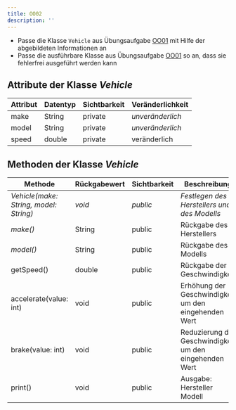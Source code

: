 ```yaml
---
title: OO02
description: ''
---
```



- Passe die Klasse `Vehicle` aus Übungsaufgabe [OO01](oo01) mit Hilfe der
  abgebildeten Informationen an
- Passe die ausführbare Klasse aus Übungsaufgabe [OO01](oo01) so an, dass sie
  fehlerfrei ausgeführt werden kann

## Attribute der Klasse _Vehicle_

| Attribut | Datentyp | Sichtbarkeit | Veränderlichkeit |
| -------- | -------- | ------------ | ---------------- |
| make     | String   | private      | _unveränderlich_ |
| model    | String   | private      | _unveränderlich_ |
| speed    | double   | private      | veränderlich     |

## Methoden der Klasse _Vehicle_

| Methode                                | Rückgabewert | Sichtbarkeit | Beschreibung                                            |
| -------------------------------------- | ------------ | ------------ | ------------------------------------------------------- |
| _Vehicle(make: String, model: String)_ | _void_       | _public_     | _Festlegen des Herstellers und des Modells_             |
| _make()_                               | String       | public       | Rückgabe des Herstellers                                |
| _model()_                              | String       | public       | Rückgabe des Modells                                    |
| getSpeed()                             | double       | public       | Rückgabe der Geschwindigkeit                            |
| accelerate(value: int)                 | void         | public       | Erhöhung der Geschwindigkeit um den eingehenden Wert    |
| brake(value: int)                      | void         | public       | Reduzierung der Geschwindigkeit um den eingehenden Wert |
| print()                                | void         | public       | Ausgabe: Hersteller Modell                              |

<Exercise pullRequest="24" branchSuffix="oo/02" />
